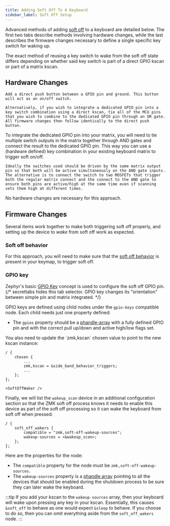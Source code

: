 ```yaml
---
title: Adding Soft Off To A Keyboard
sidebar_label: Soft Off Setup
---
```




Advanced methods of adding [soft off](../features/low-power-states.md#soft-off) to a keyboard are detailed below. The first two tabs describe methods involving hardware changes, while the last describes the firmware changes necessary to define a single specific key switch for waking up.

<Tabs groupId="advanced-methods" defaultValue="direct">
  <TabItem value="direct" label="Direct Pin"></TabItem>
  <TabItem value="matrix" label="Matrix Integrated Pin"></TabItem>
  <TabItem value="wakeup" label="Wakeup-only Key Switch">
    The exact method of reusing a key switch to wake from the soft off state
    differs depending on whether said key switch is part of a direct GPIO kscan
    or part of a matrix kscan.
    <Tabs groupId="kscan-type" defaultValue="mkscan">
      <TabItem value="dkscan" label="Direct GPIO kscan"></TabItem>
      <TabItem value="mkscan" label="Matrix kscan"></TabItem>
    </Tabs>
  </TabItem>
</Tabs>

## Hardware Changes

<Tabs groupId="advanced-methods" defaultValue="direct" className="secrettabs">
  <TabItem value="direct" label="Direct Pin">

    Add a direct push button between a GPIO pin and ground. This button will act as an on/off switch.

    Alternatively, if you wish to integrate a dedicated GPIO pin into a key switch combination using a direct kscan, tie all of the MCU pins that you wish to combine to the dedicated GPIO pin through an OR gate. All firmware changes then follow identically to the direct push button.

  </TabItem>
  <TabItem value="matrix" label="Matrix Integrated Pin">
    To integrate the dedicated GPIO pin into your matrix, you will need to tie multiple switch outputs in the matrix together through AND gates and connect the result to the dedicated GPIO pin. This way you can use a (hardware defined) key combination in your existing keyboard matrix to trigger soft on/off.

    Ideally the switches used should be driven by the same matrix output pin so that both will be active simultaneously on the AND gate inputs. The alternative is to connect the switch to two MOSFETs that trigger both the regular matrix connect and the connect to the AND gate to ensure both pins are active/high at the same time even if scanning sets them high at different times.

  </TabItem>
  <TabItem value="wakeup" label="Wakeup-only Key Switch">
    No hardware changes are necessary for this approach.
  </TabItem>
</Tabs>

## Firmware Changes

Several items work together to make both triggering soft off properly, and setting up the device to _wake_ from soft off work as expected.

<Tabs groupId="advanced-methods" defaultValue="direct" className="secrettabs">
  <TabItem value="direct" label="Direct Pin">
    <SoftOffBehavior />
  </TabItem>
  <TabItem value="matrix" label="Matrix Integrated Pin">
    <SoftOffBehavior />
  </TabItem>
  <TabItem value="wakeup" label="Wakeup-only Key Switch">

### Soft off behavior

For this approach, you will need to make sure that the [soft off behavior](../keymaps/behaviors/soft-off.md) is present in your keymap, to trigger soft off.

  </TabItem>
</Tabs>

### GPIO key

Zephyr's basic [GPIO Key](https://docs.zephyrproject.org/3.5.0/build/dts/api/bindings/input/gpio-keys.html) concept is used to configure the soft off GPIO pin.
{/* secrettabs hides this tab selector. GPIO key changes its "orientation" between simple pin and matrix integrated. */}

<Tabs groupId="advanced-methods" defaultValue="direct" className="secrettabs">
  <TabItem value="direct" label="Direct Pin">
    <GpioKeyDirect />
  </TabItem>
  <TabItem value="matrix" label="Matrix Integrated Pin">
    <GpioKeyMatrix />
  </TabItem>
  <TabItem value="wakeup" label="Wakeup-only Key Switch">
    <GpioKeyWakeup />
  </TabItem>
</Tabs>

GPIO keys are defined using child nodes under the `gpio-keys` compatible node. Each child needs just one property defined:

- The `gpios` property should be a [phandle-array](https://docs.zephyrproject.org/3.5.0/build/dts/phandles.html#zero-or-more-nodes-with-metadata-phandle-array-type) with a fully defined GPIO pin and with the correct pull up/down and active high/low flags set.

<Tabs groupId="advanced-methods" defaultValue="direct" className="secrettabs">
  <TabItem value="direct" label="Direct Pin">
    <SidebandDirect />
  </TabItem>
  <TabItem value="matrix" label="Matrix Integrated Pin">
    <SidebandMatrix />
  </TabItem>
  <TabItem value="wakeup" label="Wakeup-only Key Switch">
    <Tabs groupId="kscan-type" defaultValue="mkscan" className="secrettabs">
      <TabItem value="dkscan" label="Direct GPIO kscan">
        <SidebandWakeupDirect />
      </TabItem>
      <TabItem value="mkscan" label="Matrix kscan"></TabItem>
    </Tabs>
  </TabItem>
</Tabs>

<Tabs groupId="advanced-methods" defaultValue="direct" className="secrettabs">
  <TabItem value="direct" label="Direct Pin"></TabItem>
  <TabItem value="matrix" label="Matrix Integrated Pin">
    You also need to update the `zmk,kscan` chosen value to point to the new kscan instance:

```dts
/ {
    chosen {
        ...
        zmk,kscan = &side_band_behavior_triggers;
        ...
    };
};
```

    <SoftOffWaker />

  </TabItem>
  <TabItem value="wakeup" label="Wakeup-only Key Switch">
    <Tabs groupId="kscan-type" defaultValue="mkscan" className="secrettabs">
        <TabItem value="dkscan" label="Direct GPIO kscan"></TabItem>
        <TabItem value="mkscan" label="Matrix kscan"><SoftOffWaker /></TabItem>
    </Tabs>
  </TabItem>
</Tabs>

Finally, we will list the `wakeup_scan` device in an additional configuration section so that the ZMK soft off process knows it needs to enable this device as part of the soft off processing so it can wake the keyboard from soft off when pressed:

```dts
/ {
    soft_off_wakers {
        compatible = "zmk,soft-off-wakeup-sources";
        wakeup-sources = <&wakeup_scan>;
    };
};
```

Here are the properties for the node:

- The `compatible` property for the node must be `zmk,soft-off-wakeup-sources`.
- The `wakeup-sources` property is a [phandle array](../config/index.md#devicetree-property-types) pointing to all the devices that should be enabled during the shutdown process to be sure they can later wake the keyboard.

:::tip
If you add your kscan to the `wakeup-sources` array, then your keyboard will wake upon pressing any key in your kscan. Essentially, this causes `&soft_off` to behave as one would expect `&sleep` to behave. If you choose to do so, then you can omit everything aside from the `soft_off_wakers` node.
:::
